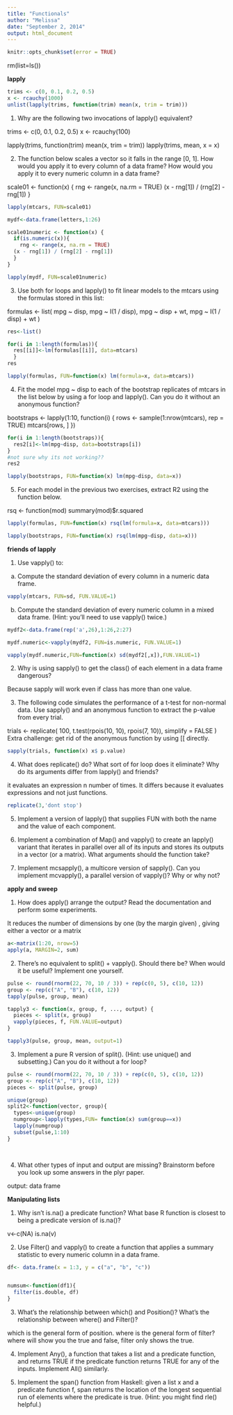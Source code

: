 ```yaml
---
title: "Functionals"
author: "Melissa"
date: "September 2, 2014"
output: html_document
---
```



```r
knitr::opts_chunk$set(error = TRUE)
```

rm(list=ls())

**lapply**

```r
trims <- c(0, 0.1, 0.2, 0.5)
x <- rcauchy(1000)
unlist(lapply(trims, function(trim) mean(x, trim = trim)))
```

1. Why are the following two invocations of lapply() equivalent?

trims <- c(0, 0.1, 0.2, 0.5)
x <- rcauchy(100)

lapply(trims, function(trim) mean(x, trim = trim))
lapply(trims, mean, x = x)


2. The function below scales a vector so it falls in the range [0, 1]. How would you apply it to every column of a data frame? How would you apply it to every numeric column in a data frame?

scale01 <- function(x) {
  rng <- range(x, na.rm = TRUE)
  (x - rng[1]) / (rng[2] - rng[1])
}

```r
lapply(mtcars, FUN=scale01)
```
```r
mydf<-data.frame(letters,1:26)

scale01numeric <- function(x) {
  if(is.numeric(x)){
    rng <- range(x, na.rm = TRUE)
  (x - rng[1]) / (rng[2] - rng[1])
  }
}

lapply(mydf, FUN=scale01numeric)
```



3. Use both for loops and lapply() to fit linear models to the mtcars using the formulas stored in this list:

formulas <- list(
  mpg ~ disp,
  mpg ~ I(1 / disp),
  mpg ~ disp + wt,
  mpg ~ I(1 / disp) + wt
)

```r
res<-list()

for(i in 1:length(formulas)){
  res[[i]]<-lm(formulas[[i]], data=mtcars)
  }
res

```

```r
lapply(formulas, FUN=function(x) lm(formula=x, data=mtcars))
```



4. Fit the model mpg ~ disp to each of the bootstrap replicates of mtcars in the list below by using a for loop and lapply(). Can you do it without an anonymous function?

bootstraps <- lapply(1:10, function(i) {
  rows <- sample(1:nrow(mtcars), rep = TRUE)
  mtcars[rows, ]
})

```r


for(i in 1:length(bootstraps)){
  res2[i]<-lm(mpg~disp, data=bootstraps[i])
}
#not sure why its not working?? 
res2
```

```r
lapply(bootstraps, FUN=function(x) lm(mpg~disp, data=x))

```



5. For each model in the previous two exercises, extract R2 using the function below.

rsq <- function(mod) summary(mod)$r.squared

```r
lapply(formulas, FUN=function(x) rsq(lm(formula=x, data=mtcars)))
```


```r
lapply(bootstraps, FUN=function(x) rsq(lm(mpg~disp, data=x)))

```


**friends of lapply**


1. Use vapply() to:

  a. Compute the standard deviation of every column in a numeric data frame.
  
```r
vapply(mtcars, FUN=sd, FUN.VALUE=1)
```

  b. Compute the standard deviation of every numeric column in a mixed data frame. (Hint: you’ll need to use vapply() twice.)
  
```r
mydf2<-data.frame(rep('a',26),1:26,2:27)

mydf.numeric<-vapply(mydf2, FUN=is.numeric, FUN.VALUE=1)

vapply(mydf.numeric,FUN=function(x) sd(mydf2[,x]),FUN.VALUE=1)

```


2. Why is using sapply() to get the class() of each element in a data frame dangerous?

Because sapply will work even if class has more than one value. 

3. The following code simulates the performance of a t-test for non-normal data. Use sapply() and an anonymous function to extract the p-value from every trial.

trials <- replicate(
  100, 
  t.test(rpois(10, 10), rpois(7, 10)),
  simplify = FALSE
)
Extra challenge: get rid of the anonymous function by using [[ directly.

```r
sapply(trials, function(x) x$ p.value)

```


4. What does replicate() do? What sort of for loop does it eliminate? Why do its arguments differ from lapply() and friends?

it evaluates an expression n number of times. It differs because it evaluates expressions and not just functions. 

```r
replicate(3,'dont stop')
```


5. Implement a version of lapply() that supplies FUN with both the name and the value of each component.

6. Implement a combination of Map() and vapply() to create an lapply() variant that iterates in parallel over all of its inputs and stores its outputs in a vector (or a matrix). What arguments should the function take?

7. Implement mcsapply(), a multicore version of sapply(). Can you implement mcvapply(), a parallel version of vapply()? Why or why not?




**apply and sweep**

1. How does apply() arrange the output? Read the documentation and perform some experiments.

It reduces the number of dimensions by one (by the margin given) , giving either a vector or a matrix

```r
a<-matrix(1:20, nrow=5)
apply(a, MARGIN=2, sum)
```


2. There’s no equivalent to split() + vapply(). Should there be? When would it be useful? Implement one yourself.

```r

pulse <- round(rnorm(22, 70, 10 / 3)) + rep(c(0, 5), c(10, 12))
group <- rep(c("A", "B"), c(10, 12))
tapply(pulse, group, mean)

tapply3 <- function(x, group, f, ..., output) {
  pieces <- split(x, group)
  vapply(pieces, f, FUN.VALUE=output)
}

tapply3(pulse, group, mean, output=1)
```

3. Implement a pure R version of split(). (Hint: use unique() and subsetting.) Can you do it without a for loop?

```r
pulse <- round(rnorm(22, 70, 10 / 3)) + rep(c(0, 5), c(10, 12))
group <- rep(c("A", "B"), c(10, 12))
pieces <- split(pulse, group)
```

```r
unique(group)
split2<-function(vector, group){
  types<-unique(group)
  numgroup<-lapply(types,FUN= function(x) sum(group==x))
  lapply(numgroup)
  subset(pulse,1:10)
}

  
```


4. What other types of input and output are missing? Brainstorm before you look up some answers in the plyr paper.

output: data frame



**Manipulating lists**

1. Why isn’t is.na() a predicate function? What base R function is closest to being a predicate version of is.na()?

v<-c(NA)
is.na(v)

2. Use Filter() and vapply() to create a function that applies a summary statistic to every numeric column in a data frame.

```r

df<- data.frame(x = 1:3, y = c("a", "b", "c"))


numsum<-function(df1){
  filter(is.double, df)
}
```


3. What’s the relationship between which() and Position()? What’s the relationship between where() and Filter()?

which is the general form of position. where is the general form of filter? where will show you the true and false, filter only shows the true. 

4. Implement Any(), a function that takes a list and a predicate function, and returns TRUE if the predicate function returns TRUE for any of the inputs. Implement All() similarly.

5. Implement the span() function from Haskell: given a list x and a predicate function f, span returns the location of the longest sequential run of elements where the predicate is true. (Hint: you might find rle() helpful.)


